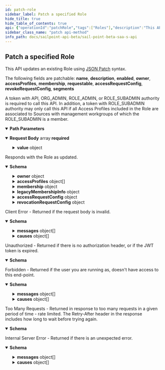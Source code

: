 ```yaml
---
id: patch-role
sidebar_label: Patch a specified Role
hide_title: true
hide_table_of_contents: true
api: {"operationId":"patchRole","tags":["Roles"],"description":"This API updates an existing Role using [JSON Patch](https://tools.ietf.org/html/rfc6902) syntax.\n\nThe following fields are patchable: **name**, **description**, **enabled**, **owner**, **accessProfiles**, **membership**, **requestable**, **accessRequestConfig**, **revokeRequestConfig**, **segments**\n\nA token with API, ORG_ADMIN, ROLE_ADMIN, or ROLE_SUBADMIN authority is required to call this API. In addition, a token with ROLE_SUBADMIN authority may only call this API if all Access Profiles included in the Role are associated to Sources with management workgroups of which the ROLE_SUBADMIN is a member.","parameters":[{"name":"id","in":"path","description":"ID of the Role to patch","required":true,"schema":{"type":"string","example":"2c91808a7813090a017814121e121518"}}],"requestBody":{"content":{"application/json-patch+json":{"schema":{"type":"array","items":{"type":"object","description":"A JSONPatch Operation as defined by [RFC 6902 - JSON Patch](https://tools.ietf.org/html/rfc6902)","required":["op","path"],"properties":{"op":{"type":"string","description":"The operation to be performed","enum":["add","remove","replace","move","copy","test"],"example":"replace"},"path":{"type":"string","description":"A string JSON Pointer representing the target path to an element to be affected by the operation","example":"/description"},"value":{"anyOf":[{"type":"string"},{"type":"integer"},{"type":"object"},{"type":"array","items":{"anyOf":[{"type":"string"},{"type":"integer"},{"type":"object"}]}}],"description":"The value to be used for the operation, required for \"add\" and \"replace\" operations","example":"New description"}}}},"examples":{"Make a Role Requestable and Enable it in One Call":{"description":"This example shows how multiple fields may be updated with a single patch call.","value":[{"op":"replace","path":"/requestable","value":true},{"op":"replace","path":"/enabled","value":true}]},"Assign a Role to a Segment":{"description":"This example illustrates the use of patch to assign a Role to a Segment by adding the Segment's ID to the Role's segments array.","value":[{"op":"add","path":"/segments/-","value":"f7b1b8a3-5fed-4fd4-ad29-82014e137e19"}]},"Set the Membership Selection Criteria to a List of Identities":{"description":"This example shows how to define a Role's membershp by providing a list of Identities, referenced by their IDs.","value":[{"op":"replace","path":"/membership","value":{"type":"IDENTITY_LIST","identities":[{"id":"2c91808973fe906c0174262092014ed9"},{"id":"2c918086262092014ed94fb8a47612f3"}]}}]},"Set the Membership Selection Criteria to a Standard Expression":{"description":"This example shows how to define a Role's membership using STANDARD criteria. In this case, the Role will be granted to all Identities which have the *Engineering* attribute from the indicated Source.","value":[{"op":"replace","path":"/membership","value":{"type":"STANDARD","criteria":{"operation":"OR","children":[{"operation":"EQUALS","key":{"type":"ENTITLEMENT","property":"attribute.memberOf","sourceId":"2c9180887701fb2014213e122092014e"},"stringValue":"Engineering"}]}}}]},"Add a New Clause as the Child of an Existing Standard Expression":{"description":"This example shows how to add a child clause to an existing STANDARD criteria expression.","value":[{"op":"add","path":"/membership/criteria/children/-","value":{"operation":"ENDS_WITH","key":{"type":"IDENTITY","property":"attribute.email"},"stringValue":"@identitynow.com"}}]}}}},"required":true},"responses":{"200":{"description":"Responds with the Role as updated.","content":{"application/json":{"schema":{"type":"object","description":"A Role","properties":{"id":{"type":"string","description":"The id of the Role. This field must be left null when creating an Role, otherwise a 400 Bad Request error will result.","example":"2c918086749d78830174a1a40e121518"},"name":{"type":"string","description":"The human-readable display name of the Role","maxLength":128,"example":"Role 2567"},"created":{"type":"string","description":"Date the Role was created","format":"date-time","example":"2021-03-01T22:32:58.104Z","readOnly":true},"modified":{"type":"string","description":"Date the Role was last modified.","format":"date-time","example":"2021-03-02T20:22:28.104Z","readOnly":true},"description":{"type":"string","nullable":true,"description":"A human-readable description of the Role","example":"Urna amet cursus pellentesque nisl orci maximus lorem nisl euismod fusce morbi placerat adipiscing maecenas nisi tristique et metus et lacus sed morbi nunc nisl maximus magna arcu varius sollicitudin elementum enim maecenas nisi id ipsum tempus fusce diam ipsum tortor."},"owner":{"type":"object","description":"The owner of this object.","properties":{"type":{"description":"Owner type. This field must be either left null or set to 'IDENTITY' on input, otherwise a 400 Bad Request error will result.","example":"IDENTITY","type":"string","enum":["ACCOUNT_CORRELATION_CONFIG","ACCESS_PROFILE","ACCESS_REQUEST_APPROVAL","ACCOUNT","APPLICATION","CAMPAIGN","CAMPAIGN_FILTER","CERTIFICATION","CLUSTER","CONNECTOR_SCHEMA","ENTITLEMENT","GOVERNANCE_GROUP","IDENTITY","IDENTITY_PROFILE","IDENTITY_REQUEST","LIFECYCLE_STATE","PASSWORD_POLICY","ROLE","RULE","SOD_POLICY","SOURCE","TAG_CATEGORY","TASK_RESULT","REPORT_RESULT","SOD_VIOLATION","ACCOUNT_ACTIVITY"]},"id":{"type":"string","description":"Identity id","example":"2c9180a46faadee4016fb4e018c20639"},"name":{"type":"string","description":"Human-readable display name of the owner. It may be left null or omitted in a POST or PATCH. If set, it must match the current value of the owner's display name, otherwise a 400 Bad Request error will result.","example":"support"}}},"accessProfiles":{"type":"array","items":{"type":"object","properties":{"id":{"type":"string","description":"ID of the Access Profile","example":"ff808081751e6e129f1518161919ecca"},"type":{"type":"string","description":"Type of requested object. This field must be either left null or set to 'ACCESS_PROFILE' when creating an Access Profile, otherwise a 400 Bad Request error will result.","enum":["ACCESS_PROFILE"],"example":"ACCESS_PROFILE"},"name":{"type":"string","description":"Human-readable display name of the Access Profile. This field is ignored on input.","example":"Access Profile 2567"}}},"nullable":true},"membership":{"nullable":true,"type":"object","description":"When present, specifies that the Role is to be granted to Identities which either satisfy specific criteria or which are members of a given list of Identities.","properties":{"type":{"type":"string","enum":["STANDARD","IDENTITY_LIST"],"description":"This enum characterizes the type of a Role's membership selector. Only the following two are fully supported:\n\nSTANDARD: Indicates that Role membership is defined in terms of a criteria expression\n\nIDENTITY_LIST: Indicates that Role membership is conferred on the specific identities listed","example":"IDENTITY_LIST"},"criteria":{"nullable":true,"type":"object","description":"Defines STANDARD type Role membership","properties":{"operation":{"type":"string","enum":["EQUALS","NOT_EQUALS","CONTAINS","STARTS_WITH","ENDS_WITH","AND","OR"],"description":"An operation","example":"EQUALS"},"key":{"type":"object","description":"Refers to a specific Identity attribute, Account attibute, or Entitlement used in Role membership criteria","properties":{"type":{"type":"string","enum":["IDENTITY","ACCOUNT","ENTITLEMENT"],"description":"Indicates whether the associated criteria represents an expression on identity attributes, account attributes, or entitlements, respectively.","example":"ACCOUNT"},"property":{"type":"string","description":"The name of the attribute or entitlement to which the associated criteria applies.","example":"attribute.email"},"sourceId":{"type":"string","nullable":true,"description":"ID of the Source from which an account attribute or entitlement is drawn. Required if type is ACCOUNT or ENTITLEMENT","example":"2c9180867427f3a301745aec18211519"}},"required":["type","property"]},"stringValue":{"type":"string","description":"String value to test the Identity attribute, Account attribute, or Entitlement specified in the key w/r/t the specified operation. If this criteria is a leaf node, that is, if the operation is one of EQUALS, NOT_EQUALS, CONTAINS, STARTS_WITH, or ENDS_WITH, this field is required. Otherwise, specifying it is an error.","example":"carlee.cert1c9f9b6fd@mailinator.com"},"children":{"type":"array","items":{"type":"object","description":"Defines STANDARD type Role membership","properties":{"operation":{"type":"string","enum":["EQUALS","NOT_EQUALS","CONTAINS","STARTS_WITH","ENDS_WITH","AND","OR"],"description":"An operation","example":"EQUALS"},"key":{"type":"object","description":"Refers to a specific Identity attribute, Account attibute, or Entitlement used in Role membership criteria","properties":{"type":{"type":"string","enum":["IDENTITY","ACCOUNT","ENTITLEMENT"],"description":"Indicates whether the associated criteria represents an expression on identity attributes, account attributes, or entitlements, respectively.","example":"ACCOUNT"},"property":{"type":"string","description":"The name of the attribute or entitlement to which the associated criteria applies.","example":"attribute.email"},"sourceId":{"type":"string","nullable":true,"description":"ID of the Source from which an account attribute or entitlement is drawn. Required if type is ACCOUNT or ENTITLEMENT","example":"2c9180867427f3a301745aec18211519"}},"required":["type","property"]},"stringValue":{"type":"string","description":"String value to test the Identity attribute, Account attribute, or Entitlement specified in the key w/r/t the specified operation. If this criteria is a leaf node, that is, if the operation is one of EQUALS, NOT_EQUALS, CONTAINS, STARTS_WITH, or ENDS_WITH, this field is required. Otherwise, specifying it is an error.","example":"carlee.cert1c9f9b6fd@mailinator.com"},"children":{"type":"array","items":{"type":"object","description":"Defines STANDARD type Role membership","properties":{"operation":{"type":"string","enum":["EQUALS","NOT_EQUALS","CONTAINS","STARTS_WITH","ENDS_WITH","AND","OR"],"description":"An operation","example":"EQUALS"},"key":{"type":"object","description":"Refers to a specific Identity attribute, Account attibute, or Entitlement used in Role membership criteria","properties":{"type":{"type":"string","enum":["IDENTITY","ACCOUNT","ENTITLEMENT"],"description":"Indicates whether the associated criteria represents an expression on identity attributes, account attributes, or entitlements, respectively.","example":"ACCOUNT"},"property":{"type":"string","description":"The name of the attribute or entitlement to which the associated criteria applies.","example":"attribute.email"},"sourceId":{"type":"string","nullable":true,"description":"ID of the Source from which an account attribute or entitlement is drawn. Required if type is ACCOUNT or ENTITLEMENT","example":"2c9180867427f3a301745aec18211519"}},"required":["type","property"]},"stringValue":{"type":"string","description":"String value to test the Identity attribute, Account attribute, or Entitlement specified in the key w/r/t the specified operation. If this criteria is a leaf node, that is, if the operation is one of EQUALS, NOT_EQUALS, CONTAINS, STARTS_WITH, or ENDS_WITH, this field is required. Otherwise, specifying it is an error.","example":"carlee.cert1c9f9b6fd@mailinator.com"}}},"nullable":true,"description":"Array of child criteria. Required if the operation is AND or OR, otherwise it must be left null. A maximum of three levels of criteria are supported, including leaf nodes. Additionally, AND nodes can only be children or OR nodes and vice-versa."}}},"nullable":true,"description":"Array of child criteria. Required if the operation is AND or OR, otherwise it must be left null. A maximum of three levels of criteria are supported, including leaf nodes. Additionally, AND nodes can only be children or OR nodes and vice-versa."}}},"identities":{"type":"array","items":{"type":"object","description":"A reference to an Identity in an IDENTITY_LIST role membership criteria.","properties":{"type":{"type":"string","enum":["ACCOUNT_CORRELATION_CONFIG","ACCESS_PROFILE","ACCESS_REQUEST_APPROVAL","ACCOUNT","APPLICATION","CAMPAIGN","CAMPAIGN_FILTER","CERTIFICATION","CLUSTER","CONNECTOR_SCHEMA","ENTITLEMENT","GOVERNANCE_GROUP","IDENTITY","IDENTITY_PROFILE","IDENTITY_REQUEST","LIFECYCLE_STATE","PASSWORD_POLICY","ROLE","RULE","SOD_POLICY","SOURCE","TAG_CATEGORY","TASK_RESULT","REPORT_RESULT","SOD_VIOLATION","ACCOUNT_ACTIVITY"],"description":"An enumeration of the types of DTOs supported within the IdentityNow infrastructure.","example":"IDENTITY","nullable":true},"id":{"type":"string","description":"Identity id","example":"2c9180a46faadee4016fb4e018c20639"},"name":{"type":"string","nullable":true,"description":"Human-readable display name of the Identity.","example":"Thomas Edison"},"aliasName":{"type":"string","nullable":true,"description":"User name of the Identity","example":"t.edison"}}},"nullable":true,"description":"Defines role membership as being exclusive to the specified Identities, when type is IDENTITY_LIST."}}},"legacyMembershipInfo":{"type":"object","nullable":true,"description":"This field is not directly modifiable and is generally expected to be *null*. In very rare instances, some Roles may have been created using membership selection criteria that are no longer fully supported. While these Roles will still work, they should be migrated to STANDARD or IDENTITY_LIST selection criteria. This field exists for informational purposes as an aid to such migration.","example":{"type":"IDENTITY_LIST"},"additionalProperties":true},"enabled":{"type":"boolean","description":"Whether the Role is enabled or not. This field is false by default.","example":true},"requestable":{"type":"boolean","description":"Whether the Role can be the target of Access Requests. This field is false by default.","example":true},"accessRequestConfig":{"nullable":true,"description":"Access request configuration for this object","type":"object","properties":{"commentsRequired":{"type":"boolean","description":"Whether the requester of the containing object must provide comments justifying the request","example":true},"denialCommentsRequired":{"type":"boolean","description":"Whether an approver must provide comments when denying the request","example":true},"approvalSchemes":{"type":"array","description":"List describing the steps in approving the request","items":{"type":"object","properties":{"approverType":{"type":"string","enum":["OWNER","MANAGER","GOVERNANCE_GROUP"],"description":"Describes the individual or group that is responsible for an approval step. Values are as follows.\n\n**OWNER**: Owner of the associated Role\n\n**MANAGER**: Manager of the Identity making the request\n\n**GOVERNANCE_GROUP**: A Governance Group, the ID of which is specified by the **approverId** field","example":"GOVERNANCE_GROUP"},"approverId":{"type":"string","description":"Id of the specific approver, used only when approverType is GOVERNANCE_GROUP","example":"46c79819-a69f-49a2-becb-12c971ae66c6"}}}}}},"revocationRequestConfig":{"nullable":true,"description":"Revocation request configuration for this object.","type":"object","properties":{"approvalSchemes":{"type":"array","description":"List describing the steps in approving the revocation request","items":{"type":"object","properties":{"approverType":{"type":"string","enum":["OWNER","SOURCE_OWNER","MANAGER","GOVERNANCE_GROUP"],"description":"Describes the individual or group that is responsible for an approval step. Values are as follows.\n\n**OWNER**: Owner of the associated Access Profile or Role\n\n**SOURCE_OWNER**: Owner of the Source associated with an Access Profile\n\n**MANAGER**: Manager of the Identity making the request\n\n**GOVERNANCE_GROUP**: A Governance Group, the ID of which is specified by the **approverId** field","example":"GOVERNANCE_GROUP"},"approverId":{"type":"string","description":"Id of the specific approver, used only when approverType is GOVERNANCE_GROUP","example":"46c79819-a69f-49a2-becb-12c971ae66c6"}}}}}},"segments":{"type":"array","items":{"type":"string"},"nullable":true,"description":"List of IDs of segments, if any, to which this Role is assigned.","example":["f7b1b8a3-5fed-4fd4-ad29-82014e137e19","29cb6c06-1da8-43ea-8be4-b3125f248f2a"]}},"required":["name"]}}}},"400":{"description":"Client Error - Returned if the request body is invalid.","content":{"application/json":{"schema":{"type":"object","properties":{"detailCode":{"type":"string","description":"Fine-grained error code providing more detail of the error.","example":"400.1 Bad Request Content"},"trackingId":{"type":"string","description":"Unique tracking id for the error.","example":"e7eab60924f64aa284175b9fa3309599"},"messages":{"type":"array","description":"Generic localized reason for error","items":{"type":"object","properties":{"locale":{"type":"string","description":"The locale for the message text, a BCP 47 language tag.","example":"en-US"},"localeOrigin":{"type":"string","enum":["DEFAULT","REQUEST"],"description":"An indicator of how the locale was selected. *DEFAULT* means the locale is the system default. *REQUEST* means the locale was selected from the request context (i.e., best match based on the *Accept-Language* header). Additional values may be added in the future without notice.","example":"DEFAULT"},"text":{"type":"string","description":"Actual text of the error message in the indicated locale.","example":"The request was syntactically correct but its content is semantically invalid."}}}},"causes":{"type":"array","description":"Plain-text descriptive reasons to provide additional detail to the text provided in the messages field","items":{"type":"object","properties":{"locale":{"type":"string","description":"The locale for the message text, a BCP 47 language tag.","example":"en-US"},"localeOrigin":{"type":"string","enum":["DEFAULT","REQUEST"],"description":"An indicator of how the locale was selected. *DEFAULT* means the locale is the system default. *REQUEST* means the locale was selected from the request context (i.e., best match based on the *Accept-Language* header). Additional values may be added in the future without notice.","example":"DEFAULT"},"text":{"type":"string","description":"Actual text of the error message in the indicated locale.","example":"The request was syntactically correct but its content is semantically invalid."}}}}}}}}},"401":{"description":"Unauthorized - Returned if there is no authorization header, or if the JWT token is expired.","content":{"application/json":{"schema":{"type":"object","properties":{"error":{"description":"A message describing the error","example":"JWT validation failed: JWT is expired"}}}}}},"403":{"description":"Forbidden - Returned if the user you are running as, doesn't have access to this end-point.","content":{"application/json":{"schema":{"type":"object","properties":{"detailCode":{"type":"string","description":"Fine-grained error code providing more detail of the error.","example":"400.1 Bad Request Content"},"trackingId":{"type":"string","description":"Unique tracking id for the error.","example":"e7eab60924f64aa284175b9fa3309599"},"messages":{"type":"array","description":"Generic localized reason for error","items":{"type":"object","properties":{"locale":{"type":"string","description":"The locale for the message text, a BCP 47 language tag.","example":"en-US"},"localeOrigin":{"type":"string","enum":["DEFAULT","REQUEST"],"description":"An indicator of how the locale was selected. *DEFAULT* means the locale is the system default. *REQUEST* means the locale was selected from the request context (i.e., best match based on the *Accept-Language* header). Additional values may be added in the future without notice.","example":"DEFAULT"},"text":{"type":"string","description":"Actual text of the error message in the indicated locale.","example":"The request was syntactically correct but its content is semantically invalid."}}}},"causes":{"type":"array","description":"Plain-text descriptive reasons to provide additional detail to the text provided in the messages field","items":{"type":"object","properties":{"locale":{"type":"string","description":"The locale for the message text, a BCP 47 language tag.","example":"en-US"},"localeOrigin":{"type":"string","enum":["DEFAULT","REQUEST"],"description":"An indicator of how the locale was selected. *DEFAULT* means the locale is the system default. *REQUEST* means the locale was selected from the request context (i.e., best match based on the *Accept-Language* header). Additional values may be added in the future without notice.","example":"DEFAULT"},"text":{"type":"string","description":"Actual text of the error message in the indicated locale.","example":"The request was syntactically correct but its content is semantically invalid."}}}}}},"examples":{"403":{"summary":"An example of a 403 response object","value":{"detailCode":"403 Forbidden","trackingId":"b21b1f7ce4da4d639f2c62a57171b427","messages":[{"locale":"en-US","localeOrigin":"DEFAULT","text":"The server understood the request but refuses to authorize it."}]}}}}}},"429":{"description":"Too Many Requests - Returned in response to too many requests in a given period of time - rate limited. The Retry-After header in the response includes how long to wait before trying again.","content":{"application/json":{"schema":{"type":"object","properties":{"message":{"description":"A message describing the error","example":" Rate Limit Exceeded "}}}}}},"500":{"description":"Internal Server Error - Returned if there is an unexpected error.","content":{"application/json":{"schema":{"type":"object","properties":{"detailCode":{"type":"string","description":"Fine-grained error code providing more detail of the error.","example":"400.1 Bad Request Content"},"trackingId":{"type":"string","description":"Unique tracking id for the error.","example":"e7eab60924f64aa284175b9fa3309599"},"messages":{"type":"array","description":"Generic localized reason for error","items":{"type":"object","properties":{"locale":{"type":"string","description":"The locale for the message text, a BCP 47 language tag.","example":"en-US"},"localeOrigin":{"type":"string","enum":["DEFAULT","REQUEST"],"description":"An indicator of how the locale was selected. *DEFAULT* means the locale is the system default. *REQUEST* means the locale was selected from the request context (i.e., best match based on the *Accept-Language* header). Additional values may be added in the future without notice.","example":"DEFAULT"},"text":{"type":"string","description":"Actual text of the error message in the indicated locale.","example":"The request was syntactically correct but its content is semantically invalid."}}}},"causes":{"type":"array","description":"Plain-text descriptive reasons to provide additional detail to the text provided in the messages field","items":{"type":"object","properties":{"locale":{"type":"string","description":"The locale for the message text, a BCP 47 language tag.","example":"en-US"},"localeOrigin":{"type":"string","enum":["DEFAULT","REQUEST"],"description":"An indicator of how the locale was selected. *DEFAULT* means the locale is the system default. *REQUEST* means the locale was selected from the request context (i.e., best match based on the *Accept-Language* header). Additional values may be added in the future without notice.","example":"DEFAULT"},"text":{"type":"string","description":"Actual text of the error message in the indicated locale.","example":"The request was syntactically correct but its content is semantically invalid."}}}}}},"examples":{"500":{"summary":"An example of a 500 response object","value":{"detailCode":"500.0 Internal Fault","trackingId":"b21b1f7ce4da4d639f2c62a57171b427","messages":[{"locale":"en-US","localeOrigin":"DEFAULT","text":"An internal fault occurred."}]}}}}}}},"security":[{"bearerAuth":["idn:role:update","idn:role-checked:update"]}],"method":"patch","path":"/roles/{id}","servers":[{"url":"https://{tenant}.api.identitynow.com/beta","description":"This is the beta API server.","variables":{"tenant":{"default":"sailpoint","description":"This is the name of your tenant, typically your company's name."}}}],"securitySchemes":{"oauth2":{"type":"oauth2","description":"OAuth2 Bearer token (JWT). See [IdentityNow REST API Authentication](https://developer.sailpoint.com/docs/authentication.html) for more information.\n- Directions for generating a [personal access token](https://developer.sailpoint.com/docs/authentication.html#personal-access-tokens)\n- Directions using [client credentials flow](https://developer.sailpoint.com/docs/authentication.html#client-credentials-grant-flow)\n- Directions for using [authorization code flow](https://developer.sailpoint.com/docs/authentication.html#authorization-code-grant-flow)\n\nWhich authentication method should I choose?  See our [guide](https://developer.sailpoint.com/docs/authentication.html#which-oauth-2-0-grant-flow-should-i-use)\n\nLearn more about how to find your `tokenUrl` and `authorizationUrl` [in our docs](https://developer.sailpoint.com/docs/authentication.html#finding-your-tenant-s-oauth-details)\n","flows":{"clientCredentials":{"tokenUrl":"https://tenant.api.identitynow.com/oauth/token","scopes":{"sp:scopes:default":"default scope","sp:scopes:all":"access to all scopes"}},"authorizationCode":{"authorizationUrl":"https://tenant.identitynow.com/oauth/authorize","tokenUrl":"https://tenant.api.identitynow.com/oauth/token","scopes":{"sp:scopes:default":"default scope","sp:scopes:all":"access to all scopes"}}}}},"jsonRequestBodyExample":[{"op":"replace","path":"/description","value":"New description"}],"info":{"contact":{"email":"developers@sailpoint.com","name":"Developer Relations","url":"https://developer.sailpoint.com/discuss"},"description":"These are the public, beta APIs for SailPoint's SaaS services and are subject to change.","title":"SailPoint - Beta SaaS API","version":"3.1.0-beta"},"postman":{"name":"Patch a specified Role","description":{"content":"This API updates an existing Role using [JSON Patch](https://tools.ietf.org/html/rfc6902) syntax.\n\nThe following fields are patchable: **name**, **description**, **enabled**, **owner**, **accessProfiles**, **membership**, **requestable**, **accessRequestConfig**, **revokeRequestConfig**, **segments**\n\nA token with API, ORG_ADMIN, ROLE_ADMIN, or ROLE_SUBADMIN authority is required to call this API. In addition, a token with ROLE_SUBADMIN authority may only call this API if all Access Profiles included in the Role are associated to Sources with management workgroups of which the ROLE_SUBADMIN is a member.","type":"text/plain"},"url":{"path":["roles",":id"],"host":["{{baseUrl}}"],"query":[],"variable":[{"disabled":false,"description":{"content":"(Required) ID of the Role to patch","type":"text/plain"},"type":"any","value":"","key":"id"}]},"header":[{"key":"Content-Type","value":"application/json-patch+json"},{"key":"Accept","value":"application/json"}],"method":"PATCH","body":{"mode":"raw","raw":"\"\"","options":{"raw":{"language":"json"}}}}}
sidebar_class_name: "patch api-method"
info_path: docs/sailpoint-api-beta/sail-point-beta-saa-s-api
---
```



## Patch a specified Role



This API updates an existing Role using [JSON Patch](https://tools.ietf.org/html/rfc6902) syntax.

The following fields are patchable: **name**, **description**, **enabled**, **owner**, **accessProfiles**, **membership**, **requestable**, **accessRequestConfig**, **revokeRequestConfig**, **segments**

A token with API, ORG_ADMIN, ROLE_ADMIN, or ROLE_SUBADMIN authority is required to call this API. In addition, a token with ROLE_SUBADMIN authority may only call this API if all Access Profiles included in the Role are associated to Sources with management workgroups of which the ROLE_SUBADMIN is a member.

<details style={{"marginBottom":"1rem"}} data-collapsed={false} open={true}><summary style={{}}><strong>Path Parameters</strong></summary><div><ul><ParamsItem className={"paramsItem"} param={{"name":"id","in":"path","description":"ID of the Role to patch","required":true,"schema":{"type":"string","example":"2c91808a7813090a017814121e121518"}}}></ParamsItem></ul></div></details><MimeTabs><TabItem label={"application/json-patch+json"} value={"application/json-patch+json-schema"}><details style={{}} data-collapsed={false} open={true}><summary style={{"textAlign":"left"}}><strong>Request Body</strong><span style={{"opacity":"0.6"}}> array</span><strong style={{"fontSize":"var(--ifm-code-font-size)","color":"var(--openapi-required)"}}> required</strong></summary><div style={{"textAlign":"left","marginLeft":"1rem"}}></div><ul style={{"marginLeft":"1rem"}}><SchemaItem collapsible={false} name={"op"} required={true} schemaDescription={"The operation to be performed"} schemaName={"string"} qualifierMessage={"**Possible values:** [`add`, `remove`, `replace`, `move`, `copy`, `test`]"} defaultValue={undefined}></SchemaItem><SchemaItem collapsible={false} name={"path"} required={true} schemaDescription={"A string JSON Pointer representing the target path to an element to be affected by the operation"} schemaName={"string"} qualifierMessage={undefined} defaultValue={undefined}></SchemaItem><SchemaItem collapsible={true} className={"schemaItem"}><details style={{}}><summary style={{}}><strong>value</strong><span style={{"opacity":"0.6"}}> object</span></summary><div style={{"marginLeft":"1rem"}}><div style={{"marginTop":".5rem","marginBottom":".5rem"}}>

The value to be used for the operation, required for "add" and "replace" operations

</div><li><div><span className={"badge badge--info"}>anyOf</span><SchemaTabs><TabItem label={"MOD1"} value={"0-item-properties"}><li><div><strong>string</strong></div></li></TabItem><TabItem label={"MOD2"} value={"1-item-properties"}><li><div><strong>integer</strong></div></li></TabItem><TabItem label={"MOD4"} value={"3-item-properties"}><li><div><span className={"badge badge--info"}>anyOf</span><SchemaTabs><TabItem label={"MOD1"} value={"0-item-properties"}><li><div><strong>string</strong></div></li></TabItem><TabItem label={"MOD2"} value={"1-item-properties"}><li><div><strong>integer</strong></div></li></TabItem></SchemaTabs></div></li></TabItem></SchemaTabs></div></li></div></details></SchemaItem></ul></details></TabItem></MimeTabs><div><ApiTabs><TabItem label={"200"} value={"200"}><div>

Responds with the Role as updated.

</div><div><MimeTabs groupId={"mime-type"}><TabItem label={"application/json"} value={"application/json"}><SchemaTabs groupId={"schema-tabs"}><TabTtem label={"Schema"} value={"Schema"}><details style={{}} data-collapsed={false} open={true}><summary style={{"textAlign":"left"}}><strong>Schema</strong></summary><div style={{"textAlign":"left","marginLeft":"1rem"}}></div><ul style={{"marginLeft":"1rem"}}><SchemaItem collapsible={false} name={"id"} required={false} schemaDescription={"The id of the Role. This field must be left null when creating an Role, otherwise a 400 Bad Request error will result."} schemaName={"string"} qualifierMessage={undefined} defaultValue={undefined}></SchemaItem><SchemaItem collapsible={false} name={"name"} required={false} schemaDescription={"The human-readable display name of the Role"} schemaName={"string"} qualifierMessage={"**Possible values:** `<= 128 characters`"} defaultValue={undefined}></SchemaItem><SchemaItem collapsible={false} name={"created"} required={false} schemaDescription={"Date the Role was created"} schemaName={"date-time"} qualifierMessage={undefined} defaultValue={undefined}></SchemaItem><SchemaItem collapsible={false} name={"modified"} required={false} schemaDescription={"Date the Role was last modified."} schemaName={"date-time"} qualifierMessage={undefined} defaultValue={undefined}></SchemaItem><SchemaItem collapsible={false} name={"description"} required={false} schemaDescription={"A human-readable description of the Role"} schemaName={"string"} qualifierMessage={undefined} defaultValue={undefined}></SchemaItem><SchemaItem collapsible={true} className={"schemaItem"}><details style={{}}><summary style={{}}><strong>owner</strong><span style={{"opacity":"0.6"}}> object</span></summary><div style={{"marginLeft":"1rem"}}><div style={{"marginTop":".5rem","marginBottom":".5rem"}}>

The owner of this object.

</div><SchemaItem collapsible={false} name={"type"} required={false} schemaDescription={"Owner type. This field must be either left null or set to 'IDENTITY' on input, otherwise a 400 Bad Request error will result."} schemaName={"string"} qualifierMessage={"**Possible values:** [`ACCOUNT_CORRELATION_CONFIG`, `ACCESS_PROFILE`, `ACCESS_REQUEST_APPROVAL`, `ACCOUNT`, `APPLICATION`, `CAMPAIGN`, `CAMPAIGN_FILTER`, `CERTIFICATION`, `CLUSTER`, `CONNECTOR_SCHEMA`, `ENTITLEMENT`, `GOVERNANCE_GROUP`, `IDENTITY`, `IDENTITY_PROFILE`, `IDENTITY_REQUEST`, `LIFECYCLE_STATE`, `PASSWORD_POLICY`, `ROLE`, `RULE`, `SOD_POLICY`, `SOURCE`, `TAG_CATEGORY`, `TASK_RESULT`, `REPORT_RESULT`, `SOD_VIOLATION`, `ACCOUNT_ACTIVITY`]"} defaultValue={undefined}></SchemaItem><SchemaItem collapsible={false} name={"id"} required={false} schemaDescription={"Identity id"} schemaName={"string"} qualifierMessage={undefined} defaultValue={undefined}></SchemaItem><SchemaItem collapsible={false} name={"name"} required={false} schemaDescription={"Human-readable display name of the owner. It may be left null or omitted in a POST or PATCH. If set, it must match the current value of the owner's display name, otherwise a 400 Bad Request error will result."} schemaName={"string"} qualifierMessage={undefined} defaultValue={undefined}></SchemaItem></div></details></SchemaItem><SchemaItem collapsible={true} className={"schemaItem"}><details style={{}}><summary style={{}}><strong>accessProfiles</strong><span style={{"opacity":"0.6"}}> object[]</span></summary><div style={{"marginLeft":"1rem"}}><SchemaItem collapsible={false} name={"id"} required={false} schemaDescription={"ID of the Access Profile"} schemaName={"string"} qualifierMessage={undefined} defaultValue={undefined}></SchemaItem><SchemaItem collapsible={false} name={"type"} required={false} schemaDescription={"Type of requested object. This field must be either left null or set to 'ACCESS_PROFILE' when creating an Access Profile, otherwise a 400 Bad Request error will result."} schemaName={"string"} qualifierMessage={"**Possible values:** [`ACCESS_PROFILE`]"} defaultValue={undefined}></SchemaItem><SchemaItem collapsible={false} name={"name"} required={false} schemaDescription={"Human-readable display name of the Access Profile. This field is ignored on input."} schemaName={"string"} qualifierMessage={undefined} defaultValue={undefined}></SchemaItem></div></details></SchemaItem><SchemaItem collapsible={true} className={"schemaItem"}><details style={{}}><summary style={{}}><strong>membership</strong><span style={{"opacity":"0.6"}}> object</span></summary><div style={{"marginLeft":"1rem"}}><div style={{"marginTop":".5rem","marginBottom":".5rem"}}>

When present, specifies that the Role is to be granted to Identities which either satisfy specific criteria or which are members of a given list of Identities.

</div><SchemaItem collapsible={false} name={"type"} required={false} schemaDescription={"This enum characterizes the type of a Role's membership selector. Only the following two are fully supported:\n\nSTANDARD: Indicates that Role membership is defined in terms of a criteria expression\n\nIDENTITY_LIST: Indicates that Role membership is conferred on the specific identities listed"} schemaName={"string"} qualifierMessage={"**Possible values:** [`STANDARD`, `IDENTITY_LIST`]"} defaultValue={undefined}></SchemaItem><SchemaItem collapsible={true} className={"schemaItem"}><details style={{}}><summary style={{}}><strong>criteria</strong><span style={{"opacity":"0.6"}}> object</span></summary><div style={{"marginLeft":"1rem"}}><div style={{"marginTop":".5rem","marginBottom":".5rem"}}>

Defines STANDARD type Role membership

</div><SchemaItem collapsible={false} name={"operation"} required={false} schemaDescription={"An operation"} schemaName={"string"} qualifierMessage={"**Possible values:** [`EQUALS`, `NOT_EQUALS`, `CONTAINS`, `STARTS_WITH`, `ENDS_WITH`, `AND`, `OR`]"} defaultValue={undefined}></SchemaItem><SchemaItem collapsible={true} className={"schemaItem"}><details style={{}}><summary style={{}}><strong>key</strong><span style={{"opacity":"0.6"}}> object</span></summary><div style={{"marginLeft":"1rem"}}><div style={{"marginTop":".5rem","marginBottom":".5rem"}}>

Refers to a specific Identity attribute, Account attibute, or Entitlement used in Role membership criteria

</div><SchemaItem collapsible={false} name={"type"} required={false} schemaDescription={"Indicates whether the associated criteria represents an expression on identity attributes, account attributes, or entitlements, respectively."} schemaName={"string"} qualifierMessage={"**Possible values:** [`IDENTITY`, `ACCOUNT`, `ENTITLEMENT`]"} defaultValue={undefined}></SchemaItem><SchemaItem collapsible={false} name={"property"} required={false} schemaDescription={"The name of the attribute or entitlement to which the associated criteria applies."} schemaName={"string"} qualifierMessage={undefined} defaultValue={undefined}></SchemaItem><SchemaItem collapsible={false} name={"sourceId"} required={false} schemaDescription={"ID of the Source from which an account attribute or entitlement is drawn. Required if type is ACCOUNT or ENTITLEMENT"} schemaName={"string"} qualifierMessage={undefined} defaultValue={undefined}></SchemaItem></div></details></SchemaItem><SchemaItem collapsible={false} name={"stringValue"} required={false} schemaDescription={"String value to test the Identity attribute, Account attribute, or Entitlement specified in the key w/r/t the specified operation. If this criteria is a leaf node, that is, if the operation is one of EQUALS, NOT_EQUALS, CONTAINS, STARTS_WITH, or ENDS_WITH, this field is required. Otherwise, specifying it is an error."} schemaName={"string"} qualifierMessage={undefined} defaultValue={undefined}></SchemaItem><SchemaItem collapsible={true} className={"schemaItem"}><details style={{}}><summary style={{}}><strong>children</strong><span style={{"opacity":"0.6"}}> object[]</span></summary><div style={{"marginLeft":"1rem"}}><div style={{"marginTop":".5rem","marginBottom":".5rem"}}>

Array of child criteria. Required if the operation is AND or OR, otherwise it must be left null. A maximum of three levels of criteria are supported, including leaf nodes. Additionally, AND nodes can only be children or OR nodes and vice-versa.

</div><SchemaItem collapsible={false} name={"operation"} required={false} schemaDescription={"An operation"} schemaName={"string"} qualifierMessage={"**Possible values:** [`EQUALS`, `NOT_EQUALS`, `CONTAINS`, `STARTS_WITH`, `ENDS_WITH`, `AND`, `OR`]"} defaultValue={undefined}></SchemaItem><SchemaItem collapsible={true} className={"schemaItem"}><details style={{}}><summary style={{}}><strong>key</strong><span style={{"opacity":"0.6"}}> object</span></summary><div style={{"marginLeft":"1rem"}}><div style={{"marginTop":".5rem","marginBottom":".5rem"}}>

Refers to a specific Identity attribute, Account attibute, or Entitlement used in Role membership criteria

</div><SchemaItem collapsible={false} name={"type"} required={false} schemaDescription={"Indicates whether the associated criteria represents an expression on identity attributes, account attributes, or entitlements, respectively."} schemaName={"string"} qualifierMessage={"**Possible values:** [`IDENTITY`, `ACCOUNT`, `ENTITLEMENT`]"} defaultValue={undefined}></SchemaItem><SchemaItem collapsible={false} name={"property"} required={false} schemaDescription={"The name of the attribute or entitlement to which the associated criteria applies."} schemaName={"string"} qualifierMessage={undefined} defaultValue={undefined}></SchemaItem><SchemaItem collapsible={false} name={"sourceId"} required={false} schemaDescription={"ID of the Source from which an account attribute or entitlement is drawn. Required if type is ACCOUNT or ENTITLEMENT"} schemaName={"string"} qualifierMessage={undefined} defaultValue={undefined}></SchemaItem></div></details></SchemaItem><SchemaItem collapsible={false} name={"stringValue"} required={false} schemaDescription={"String value to test the Identity attribute, Account attribute, or Entitlement specified in the key w/r/t the specified operation. If this criteria is a leaf node, that is, if the operation is one of EQUALS, NOT_EQUALS, CONTAINS, STARTS_WITH, or ENDS_WITH, this field is required. Otherwise, specifying it is an error."} schemaName={"string"} qualifierMessage={undefined} defaultValue={undefined}></SchemaItem><SchemaItem collapsible={true} className={"schemaItem"}><details style={{}}><summary style={{}}><strong>children</strong><span style={{"opacity":"0.6"}}> object[]</span></summary><div style={{"marginLeft":"1rem"}}><div style={{"marginTop":".5rem","marginBottom":".5rem"}}>

Array of child criteria. Required if the operation is AND or OR, otherwise it must be left null. A maximum of three levels of criteria are supported, including leaf nodes. Additionally, AND nodes can only be children or OR nodes and vice-versa.

</div><SchemaItem collapsible={false} name={"operation"} required={false} schemaDescription={"An operation"} schemaName={"string"} qualifierMessage={"**Possible values:** [`EQUALS`, `NOT_EQUALS`, `CONTAINS`, `STARTS_WITH`, `ENDS_WITH`, `AND`, `OR`]"} defaultValue={undefined}></SchemaItem><SchemaItem collapsible={true} className={"schemaItem"}><details style={{}}><summary style={{}}><strong>key</strong><span style={{"opacity":"0.6"}}> object</span></summary><div style={{"marginLeft":"1rem"}}><div style={{"marginTop":".5rem","marginBottom":".5rem"}}>

Refers to a specific Identity attribute, Account attibute, or Entitlement used in Role membership criteria

</div><SchemaItem collapsible={false} name={"type"} required={false} schemaDescription={"Indicates whether the associated criteria represents an expression on identity attributes, account attributes, or entitlements, respectively."} schemaName={"string"} qualifierMessage={"**Possible values:** [`IDENTITY`, `ACCOUNT`, `ENTITLEMENT`]"} defaultValue={undefined}></SchemaItem><SchemaItem collapsible={false} name={"property"} required={false} schemaDescription={"The name of the attribute or entitlement to which the associated criteria applies."} schemaName={"string"} qualifierMessage={undefined} defaultValue={undefined}></SchemaItem><SchemaItem collapsible={false} name={"sourceId"} required={false} schemaDescription={"ID of the Source from which an account attribute or entitlement is drawn. Required if type is ACCOUNT or ENTITLEMENT"} schemaName={"string"} qualifierMessage={undefined} defaultValue={undefined}></SchemaItem></div></details></SchemaItem><SchemaItem collapsible={false} name={"stringValue"} required={false} schemaDescription={"String value to test the Identity attribute, Account attribute, or Entitlement specified in the key w/r/t the specified operation. If this criteria is a leaf node, that is, if the operation is one of EQUALS, NOT_EQUALS, CONTAINS, STARTS_WITH, or ENDS_WITH, this field is required. Otherwise, specifying it is an error."} schemaName={"string"} qualifierMessage={undefined} defaultValue={undefined}></SchemaItem></div></details></SchemaItem></div></details></SchemaItem></div></details></SchemaItem><SchemaItem collapsible={true} className={"schemaItem"}><details style={{}}><summary style={{}}><strong>identities</strong><span style={{"opacity":"0.6"}}> object[]</span></summary><div style={{"marginLeft":"1rem"}}><div style={{"marginTop":".5rem","marginBottom":".5rem"}}>

Defines role membership as being exclusive to the specified Identities, when type is IDENTITY_LIST.

</div><SchemaItem collapsible={false} name={"type"} required={false} schemaDescription={"An enumeration of the types of DTOs supported within the IdentityNow infrastructure."} schemaName={"string"} qualifierMessage={"**Possible values:** [`ACCOUNT_CORRELATION_CONFIG`, `ACCESS_PROFILE`, `ACCESS_REQUEST_APPROVAL`, `ACCOUNT`, `APPLICATION`, `CAMPAIGN`, `CAMPAIGN_FILTER`, `CERTIFICATION`, `CLUSTER`, `CONNECTOR_SCHEMA`, `ENTITLEMENT`, `GOVERNANCE_GROUP`, `IDENTITY`, `IDENTITY_PROFILE`, `IDENTITY_REQUEST`, `LIFECYCLE_STATE`, `PASSWORD_POLICY`, `ROLE`, `RULE`, `SOD_POLICY`, `SOURCE`, `TAG_CATEGORY`, `TASK_RESULT`, `REPORT_RESULT`, `SOD_VIOLATION`, `ACCOUNT_ACTIVITY`]"} defaultValue={undefined}></SchemaItem><SchemaItem collapsible={false} name={"id"} required={false} schemaDescription={"Identity id"} schemaName={"string"} qualifierMessage={undefined} defaultValue={undefined}></SchemaItem><SchemaItem collapsible={false} name={"name"} required={false} schemaDescription={"Human-readable display name of the Identity."} schemaName={"string"} qualifierMessage={undefined} defaultValue={undefined}></SchemaItem><SchemaItem collapsible={false} name={"aliasName"} required={false} schemaDescription={"User name of the Identity"} schemaName={"string"} qualifierMessage={undefined} defaultValue={undefined}></SchemaItem></div></details></SchemaItem></div></details></SchemaItem><SchemaItem collapsible={true} className={"schemaItem"}><details style={{}}><summary style={{}}><strong>legacyMembershipInfo</strong><span style={{"opacity":"0.6"}}> object</span></summary><div style={{"marginLeft":"1rem"}}><div style={{"marginTop":".5rem","marginBottom":".5rem"}}>

This field is not directly modifiable and is generally expected to be *null*. In very rare instances, some Roles may have been created using membership selection criteria that are no longer fully supported. While these Roles will still work, they should be migrated to STANDARD or IDENTITY_LIST selection criteria. This field exists for informational purposes as an aid to such migration.

</div></div></details></SchemaItem><SchemaItem collapsible={false} name={"enabled"} required={false} schemaDescription={"Whether the Role is enabled or not. This field is false by default."} schemaName={"boolean"} qualifierMessage={undefined} defaultValue={undefined}></SchemaItem><SchemaItem collapsible={false} name={"requestable"} required={false} schemaDescription={"Whether the Role can be the target of Access Requests. This field is false by default."} schemaName={"boolean"} qualifierMessage={undefined} defaultValue={undefined}></SchemaItem><SchemaItem collapsible={true} className={"schemaItem"}><details style={{}}><summary style={{}}><strong>accessRequestConfig</strong><span style={{"opacity":"0.6"}}> object</span></summary><div style={{"marginLeft":"1rem"}}><div style={{"marginTop":".5rem","marginBottom":".5rem"}}>

Access request configuration for this object

</div><SchemaItem collapsible={false} name={"commentsRequired"} required={false} schemaDescription={"Whether the requester of the containing object must provide comments justifying the request"} schemaName={"boolean"} qualifierMessage={undefined} defaultValue={undefined}></SchemaItem><SchemaItem collapsible={false} name={"denialCommentsRequired"} required={false} schemaDescription={"Whether an approver must provide comments when denying the request"} schemaName={"boolean"} qualifierMessage={undefined} defaultValue={undefined}></SchemaItem><SchemaItem collapsible={true} className={"schemaItem"}><details style={{}}><summary style={{}}><strong>approvalSchemes</strong><span style={{"opacity":"0.6"}}> object[]</span></summary><div style={{"marginLeft":"1rem"}}><div style={{"marginTop":".5rem","marginBottom":".5rem"}}>

List describing the steps in approving the request

</div><SchemaItem collapsible={false} name={"approverType"} required={false} schemaDescription={"Describes the individual or group that is responsible for an approval step. Values are as follows.\n\n**OWNER**: Owner of the associated Role\n\n**MANAGER**: Manager of the Identity making the request\n\n**GOVERNANCE_GROUP**: A Governance Group, the ID of which is specified by the **approverId** field"} schemaName={"string"} qualifierMessage={"**Possible values:** [`OWNER`, `MANAGER`, `GOVERNANCE_GROUP`]"} defaultValue={undefined}></SchemaItem><SchemaItem collapsible={false} name={"approverId"} required={false} schemaDescription={"Id of the specific approver, used only when approverType is GOVERNANCE_GROUP"} schemaName={"string"} qualifierMessage={undefined} defaultValue={undefined}></SchemaItem></div></details></SchemaItem></div></details></SchemaItem><SchemaItem collapsible={true} className={"schemaItem"}><details style={{}}><summary style={{}}><strong>revocationRequestConfig</strong><span style={{"opacity":"0.6"}}> object</span></summary><div style={{"marginLeft":"1rem"}}><div style={{"marginTop":".5rem","marginBottom":".5rem"}}>

Revocation request configuration for this object.

</div><SchemaItem collapsible={true} className={"schemaItem"}><details style={{}}><summary style={{}}><strong>approvalSchemes</strong><span style={{"opacity":"0.6"}}> object[]</span></summary><div style={{"marginLeft":"1rem"}}><div style={{"marginTop":".5rem","marginBottom":".5rem"}}>

List describing the steps in approving the revocation request

</div><SchemaItem collapsible={false} name={"approverType"} required={false} schemaDescription={"Describes the individual or group that is responsible for an approval step. Values are as follows.\n\n**OWNER**: Owner of the associated Access Profile or Role\n\n**SOURCE_OWNER**: Owner of the Source associated with an Access Profile\n\n**MANAGER**: Manager of the Identity making the request\n\n**GOVERNANCE_GROUP**: A Governance Group, the ID of which is specified by the **approverId** field"} schemaName={"string"} qualifierMessage={"**Possible values:** [`OWNER`, `SOURCE_OWNER`, `MANAGER`, `GOVERNANCE_GROUP`]"} defaultValue={undefined}></SchemaItem><SchemaItem collapsible={false} name={"approverId"} required={false} schemaDescription={"Id of the specific approver, used only when approverType is GOVERNANCE_GROUP"} schemaName={"string"} qualifierMessage={undefined} defaultValue={undefined}></SchemaItem></div></details></SchemaItem></div></details></SchemaItem><SchemaItem collapsible={false} name={"segments"} required={false} schemaDescription={"List of IDs of segments, if any, to which this Role is assigned."} schemaName={"string[]"} qualifierMessage={undefined} defaultValue={undefined}></SchemaItem></ul></details></TabTtem></SchemaTabs></TabItem></MimeTabs></div></TabItem><TabItem label={"400"} value={"400"}><div>

Client Error - Returned if the request body is invalid.

</div><div><MimeTabs groupId={"mime-type"}><TabItem label={"application/json"} value={"application/json"}><SchemaTabs groupId={"schema-tabs"}><TabTtem label={"Schema"} value={"Schema"}><details style={{}} data-collapsed={false} open={true}><summary style={{"textAlign":"left"}}><strong>Schema</strong></summary><div style={{"textAlign":"left","marginLeft":"1rem"}}></div><ul style={{"marginLeft":"1rem"}}><SchemaItem collapsible={false} name={"detailCode"} required={false} schemaDescription={"Fine-grained error code providing more detail of the error."} schemaName={"string"} qualifierMessage={undefined} defaultValue={undefined}></SchemaItem><SchemaItem collapsible={false} name={"trackingId"} required={false} schemaDescription={"Unique tracking id for the error."} schemaName={"string"} qualifierMessage={undefined} defaultValue={undefined}></SchemaItem><SchemaItem collapsible={true} className={"schemaItem"}><details style={{}}><summary style={{}}><strong>messages</strong><span style={{"opacity":"0.6"}}> object[]</span></summary><div style={{"marginLeft":"1rem"}}><div style={{"marginTop":".5rem","marginBottom":".5rem"}}>

Generic localized reason for error

</div><SchemaItem collapsible={false} name={"locale"} required={false} schemaDescription={"The locale for the message text, a BCP 47 language tag."} schemaName={"string"} qualifierMessage={undefined} defaultValue={undefined}></SchemaItem><SchemaItem collapsible={false} name={"localeOrigin"} required={false} schemaDescription={"An indicator of how the locale was selected. *DEFAULT* means the locale is the system default. *REQUEST* means the locale was selected from the request context (i.e., best match based on the *Accept-Language* header). Additional values may be added in the future without notice."} schemaName={"string"} qualifierMessage={"**Possible values:** [`DEFAULT`, `REQUEST`]"} defaultValue={undefined}></SchemaItem><SchemaItem collapsible={false} name={"text"} required={false} schemaDescription={"Actual text of the error message in the indicated locale."} schemaName={"string"} qualifierMessage={undefined} defaultValue={undefined}></SchemaItem></div></details></SchemaItem><SchemaItem collapsible={true} className={"schemaItem"}><details style={{}}><summary style={{}}><strong>causes</strong><span style={{"opacity":"0.6"}}> object[]</span></summary><div style={{"marginLeft":"1rem"}}><div style={{"marginTop":".5rem","marginBottom":".5rem"}}>

Plain-text descriptive reasons to provide additional detail to the text provided in the messages field

</div><SchemaItem collapsible={false} name={"locale"} required={false} schemaDescription={"The locale for the message text, a BCP 47 language tag."} schemaName={"string"} qualifierMessage={undefined} defaultValue={undefined}></SchemaItem><SchemaItem collapsible={false} name={"localeOrigin"} required={false} schemaDescription={"An indicator of how the locale was selected. *DEFAULT* means the locale is the system default. *REQUEST* means the locale was selected from the request context (i.e., best match based on the *Accept-Language* header). Additional values may be added in the future without notice."} schemaName={"string"} qualifierMessage={"**Possible values:** [`DEFAULT`, `REQUEST`]"} defaultValue={undefined}></SchemaItem><SchemaItem collapsible={false} name={"text"} required={false} schemaDescription={"Actual text of the error message in the indicated locale."} schemaName={"string"} qualifierMessage={undefined} defaultValue={undefined}></SchemaItem></div></details></SchemaItem></ul></details></TabTtem></SchemaTabs></TabItem></MimeTabs></div></TabItem><TabItem label={"401"} value={"401"}><div>

Unauthorized - Returned if there is no authorization header, or if the JWT token is expired.

</div><div><MimeTabs groupId={"mime-type"}><TabItem label={"application/json"} value={"application/json"}><SchemaTabs groupId={"schema-tabs"}><TabTtem label={"Schema"} value={"Schema"}><details style={{}} data-collapsed={false} open={true}><summary style={{"textAlign":"left"}}><strong>Schema</strong></summary><div style={{"textAlign":"left","marginLeft":"1rem"}}></div><ul style={{"marginLeft":"1rem"}}><SchemaItem collapsible={false} name={"error"} required={false} schemaDescription={"A message describing the error"} schemaName={""} qualifierMessage={undefined} defaultValue={undefined}></SchemaItem></ul></details></TabTtem></SchemaTabs></TabItem></MimeTabs></div></TabItem><TabItem label={"403"} value={"403"}><div>

Forbidden - Returned if the user you are running as, doesn't have access to this end-point.

</div><div><MimeTabs groupId={"mime-type"}><TabItem label={"application/json"} value={"application/json"}><SchemaTabs groupId={"schema-tabs"}><TabTtem label={"Schema"} value={"Schema"}><details style={{}} data-collapsed={false} open={true}><summary style={{"textAlign":"left"}}><strong>Schema</strong></summary><div style={{"textAlign":"left","marginLeft":"1rem"}}></div><ul style={{"marginLeft":"1rem"}}><SchemaItem collapsible={false} name={"detailCode"} required={false} schemaDescription={"Fine-grained error code providing more detail of the error."} schemaName={"string"} qualifierMessage={undefined} defaultValue={undefined}></SchemaItem><SchemaItem collapsible={false} name={"trackingId"} required={false} schemaDescription={"Unique tracking id for the error."} schemaName={"string"} qualifierMessage={undefined} defaultValue={undefined}></SchemaItem><SchemaItem collapsible={true} className={"schemaItem"}><details style={{}}><summary style={{}}><strong>messages</strong><span style={{"opacity":"0.6"}}> object[]</span></summary><div style={{"marginLeft":"1rem"}}><div style={{"marginTop":".5rem","marginBottom":".5rem"}}>

Generic localized reason for error

</div><SchemaItem collapsible={false} name={"locale"} required={false} schemaDescription={"The locale for the message text, a BCP 47 language tag."} schemaName={"string"} qualifierMessage={undefined} defaultValue={undefined}></SchemaItem><SchemaItem collapsible={false} name={"localeOrigin"} required={false} schemaDescription={"An indicator of how the locale was selected. *DEFAULT* means the locale is the system default. *REQUEST* means the locale was selected from the request context (i.e., best match based on the *Accept-Language* header). Additional values may be added in the future without notice."} schemaName={"string"} qualifierMessage={"**Possible values:** [`DEFAULT`, `REQUEST`]"} defaultValue={undefined}></SchemaItem><SchemaItem collapsible={false} name={"text"} required={false} schemaDescription={"Actual text of the error message in the indicated locale."} schemaName={"string"} qualifierMessage={undefined} defaultValue={undefined}></SchemaItem></div></details></SchemaItem><SchemaItem collapsible={true} className={"schemaItem"}><details style={{}}><summary style={{}}><strong>causes</strong><span style={{"opacity":"0.6"}}> object[]</span></summary><div style={{"marginLeft":"1rem"}}><div style={{"marginTop":".5rem","marginBottom":".5rem"}}>

Plain-text descriptive reasons to provide additional detail to the text provided in the messages field

</div><SchemaItem collapsible={false} name={"locale"} required={false} schemaDescription={"The locale for the message text, a BCP 47 language tag."} schemaName={"string"} qualifierMessage={undefined} defaultValue={undefined}></SchemaItem><SchemaItem collapsible={false} name={"localeOrigin"} required={false} schemaDescription={"An indicator of how the locale was selected. *DEFAULT* means the locale is the system default. *REQUEST* means the locale was selected from the request context (i.e., best match based on the *Accept-Language* header). Additional values may be added in the future without notice."} schemaName={"string"} qualifierMessage={"**Possible values:** [`DEFAULT`, `REQUEST`]"} defaultValue={undefined}></SchemaItem><SchemaItem collapsible={false} name={"text"} required={false} schemaDescription={"Actual text of the error message in the indicated locale."} schemaName={"string"} qualifierMessage={undefined} defaultValue={undefined}></SchemaItem></div></details></SchemaItem></ul></details></TabTtem><TabItem label={"403"} value={"403"}><ResponseSamples responseExample={"{\n  \"detailCode\": \"403 Forbidden\",\n  \"trackingId\": \"b21b1f7ce4da4d639f2c62a57171b427\",\n  \"messages\": [\n    {\n      \"locale\": \"en-US\",\n      \"localeOrigin\": \"DEFAULT\",\n      \"text\": \"The server understood the request but refuses to authorize it.\"\n    }\n  ]\n}"}></ResponseSamples></TabItem></SchemaTabs></TabItem></MimeTabs></div></TabItem><TabItem label={"429"} value={"429"}><div>

Too Many Requests - Returned in response to too many requests in a given period of time - rate limited. The Retry-After header in the response includes how long to wait before trying again.

</div><div><MimeTabs groupId={"mime-type"}><TabItem label={"application/json"} value={"application/json"}><SchemaTabs groupId={"schema-tabs"}><TabTtem label={"Schema"} value={"Schema"}><details style={{}} data-collapsed={false} open={true}><summary style={{"textAlign":"left"}}><strong>Schema</strong></summary><div style={{"textAlign":"left","marginLeft":"1rem"}}></div><ul style={{"marginLeft":"1rem"}}><SchemaItem collapsible={false} name={"message"} required={false} schemaDescription={"A message describing the error"} schemaName={""} qualifierMessage={undefined} defaultValue={undefined}></SchemaItem></ul></details></TabTtem></SchemaTabs></TabItem></MimeTabs></div></TabItem><TabItem label={"500"} value={"500"}><div>

Internal Server Error - Returned if there is an unexpected error.

</div><div><MimeTabs groupId={"mime-type"}><TabItem label={"application/json"} value={"application/json"}><SchemaTabs groupId={"schema-tabs"}><TabTtem label={"Schema"} value={"Schema"}><details style={{}} data-collapsed={false} open={true}><summary style={{"textAlign":"left"}}><strong>Schema</strong></summary><div style={{"textAlign":"left","marginLeft":"1rem"}}></div><ul style={{"marginLeft":"1rem"}}><SchemaItem collapsible={false} name={"detailCode"} required={false} schemaDescription={"Fine-grained error code providing more detail of the error."} schemaName={"string"} qualifierMessage={undefined} defaultValue={undefined}></SchemaItem><SchemaItem collapsible={false} name={"trackingId"} required={false} schemaDescription={"Unique tracking id for the error."} schemaName={"string"} qualifierMessage={undefined} defaultValue={undefined}></SchemaItem><SchemaItem collapsible={true} className={"schemaItem"}><details style={{}}><summary style={{}}><strong>messages</strong><span style={{"opacity":"0.6"}}> object[]</span></summary><div style={{"marginLeft":"1rem"}}><div style={{"marginTop":".5rem","marginBottom":".5rem"}}>

Generic localized reason for error

</div><SchemaItem collapsible={false} name={"locale"} required={false} schemaDescription={"The locale for the message text, a BCP 47 language tag."} schemaName={"string"} qualifierMessage={undefined} defaultValue={undefined}></SchemaItem><SchemaItem collapsible={false} name={"localeOrigin"} required={false} schemaDescription={"An indicator of how the locale was selected. *DEFAULT* means the locale is the system default. *REQUEST* means the locale was selected from the request context (i.e., best match based on the *Accept-Language* header). Additional values may be added in the future without notice."} schemaName={"string"} qualifierMessage={"**Possible values:** [`DEFAULT`, `REQUEST`]"} defaultValue={undefined}></SchemaItem><SchemaItem collapsible={false} name={"text"} required={false} schemaDescription={"Actual text of the error message in the indicated locale."} schemaName={"string"} qualifierMessage={undefined} defaultValue={undefined}></SchemaItem></div></details></SchemaItem><SchemaItem collapsible={true} className={"schemaItem"}><details style={{}}><summary style={{}}><strong>causes</strong><span style={{"opacity":"0.6"}}> object[]</span></summary><div style={{"marginLeft":"1rem"}}><div style={{"marginTop":".5rem","marginBottom":".5rem"}}>

Plain-text descriptive reasons to provide additional detail to the text provided in the messages field

</div><SchemaItem collapsible={false} name={"locale"} required={false} schemaDescription={"The locale for the message text, a BCP 47 language tag."} schemaName={"string"} qualifierMessage={undefined} defaultValue={undefined}></SchemaItem><SchemaItem collapsible={false} name={"localeOrigin"} required={false} schemaDescription={"An indicator of how the locale was selected. *DEFAULT* means the locale is the system default. *REQUEST* means the locale was selected from the request context (i.e., best match based on the *Accept-Language* header). Additional values may be added in the future without notice."} schemaName={"string"} qualifierMessage={"**Possible values:** [`DEFAULT`, `REQUEST`]"} defaultValue={undefined}></SchemaItem><SchemaItem collapsible={false} name={"text"} required={false} schemaDescription={"Actual text of the error message in the indicated locale."} schemaName={"string"} qualifierMessage={undefined} defaultValue={undefined}></SchemaItem></div></details></SchemaItem></ul></details></TabTtem><TabItem label={"500"} value={"500"}><ResponseSamples responseExample={"{\n  \"detailCode\": \"500.0 Internal Fault\",\n  \"trackingId\": \"b21b1f7ce4da4d639f2c62a57171b427\",\n  \"messages\": [\n    {\n      \"locale\": \"en-US\",\n      \"localeOrigin\": \"DEFAULT\",\n      \"text\": \"An internal fault occurred.\"\n    }\n  ]\n}"}></ResponseSamples></TabItem></SchemaTabs></TabItem></MimeTabs></div></TabItem></ApiTabs></div>
      